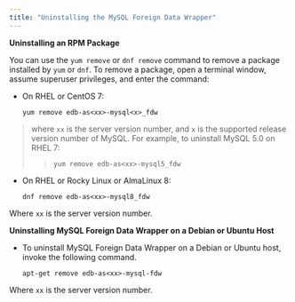 ```yaml
---
title: "Uninstalling the MySQL Foreign Data Wrapper"
---
```


<div id="uninstalling_the_mysql_data_adapter" class="registered_link"></div>

**Uninstalling an RPM Package**

You can use the `yum remove` or `dnf remove` command to remove a package installed by `yum` or `dnf`. To remove a package, open a terminal window, assume superuser privileges, and enter the command:

-   On RHEL or CentOS 7:

    `yum remove edb-as<xx>-mysql<x>_fdw`

> where `xx` is the server version number, and `x` is the supported release version number of MySQL. For example, to uninstall MySQL 5.0 on RHEL 7:
>
> > `yum remove edb-as<xx>-mysql5_fdw`

-   On RHEL or Rocky Linux or AlmaLinux 8:

    `dnf remove edb-as<xx>-mysql8_fdw`

Where `xx` is the server version number.

**Uninstalling MySQL Foreign Data Wrapper on a Debian or Ubuntu Host**

-   To uninstall MySQL Foreign Data Wrapper on a Debian or Ubuntu host, invoke the following command.

    `apt-get remove edb-as<xx>-mysql-fdw`

Where `xx` is the server version number.
